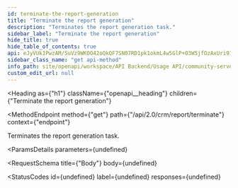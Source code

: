 ```yaml
---
id: terminate-the-report-generation
title: "Terminate the report generation"
description: "Terminates the report generation task."
sidebar_label: "Terminate the report generation"
hide_title: true
hide_table_of_contents: true
api: eJyVUk1PwzAM/SuVz9WKOO42oQkQF7SN07RD1pk1okmL4w5GlP+O3W5jfOzAxUri917sZ0dgsw0wXkJJrphh2xAHWOUQsOzI8l5SESYdVw3ZD8O28XdoNkhKITlBDm+CQ1glYW0wlGRbhcEYFkjOesMYMq4wo14926JH6pUyNuFlJAoORX8jjC2yXFvDlVwK09rienRVaGkDueCjJHyVOC8rdChNXCg0Au9bFEHRe8C9MK1WVw3pHLxxmv3GhZQU9tz0dMu1Im4a5zovP2ZzpB1SNpvOF9nk8V5E5BqGrmttmEH4bRPYGa8Shz9OjvxtCPxwMELZeEbP/zHz0CzjOxdtbaRXKaWjWuUGZ5fqhCDFW4nirsRBT+knh2WelXSg+BjXJuAT1Snp82uHpJshx50ha9Zqz3KVziZ5O12ImOn0v/MBvPQDOBx0t44pr+87U3e/Z5FDD+5jyi9QYhzGKxUe8UPqIuO0AANajVqllD4BXqsMhg==
sidebar_class_name: "get api-method"
info_path: site/openapi/workspace/API Backend/Usage API/community-server-rest-api
custom_edit_url: null
---
```



<Heading
  as={"h1"}
  className={"openapi__heading"}
  children={"Terminate the report generation"}
>
</Heading>

<MethodEndpoint
  method={"get"}
  path={"/api/2.0/crm/report/terminate"}
  context={"endpoint"}
>
  
</MethodEndpoint>



Terminates the report generation task.

<ParamsDetails
  parameters={undefined}
>
  
</ParamsDetails>

<RequestSchema
  title={"Body"}
  body={undefined}
>
  
</RequestSchema>

<StatusCodes
  id={undefined}
  label={undefined}
  responses={undefined}
>
  
</StatusCodes>


      
